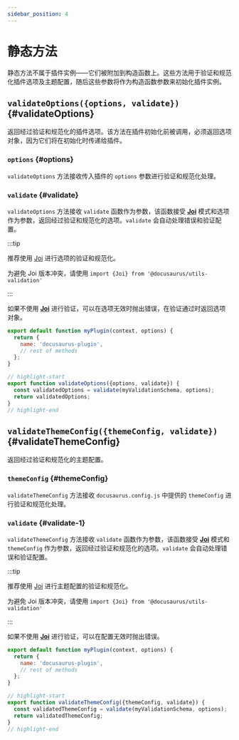 ```yaml
---
sidebar_position: 4
---
```


# 静态方法

静态方法不属于插件实例——它们被附加到构造函数上。这些方法用于验证和规范化插件选项及主题配置，随后这些参数将作为构造函数参数来初始化插件实例。

## `validateOptions({options, validate})` {#validateOptions}

返回经过验证和规范化的插件选项。该方法在插件初始化前被调用，必须返回选项对象，因为它们将在初始化时传递给插件。

### `options` {#options}

`validateOptions` 方法接收传入插件的 `options` 参数进行验证和规范化处理。

### `validate` {#validate}

`validateOptions` 方法接收 `validate` 函数作为参数，该函数接受 **[Joi](https://www.npmjs.com/package/joi)** 模式和选项作为参数，返回经过验证和规范化的选项。`validate` 会自动处理错误和验证配置。

:::tip

推荐使用 [Joi](https://www.npmjs.com/package/joi) 进行选项的验证和规范化。

为避免 Joi 版本冲突，请使用 `import {Joi} from '@docusaurus/utils-validation'`

:::

如果不使用 **[Joi](https://www.npmjs.com/package/joi)** 进行验证，可以在选项无效时抛出错误，在验证通过时返回选项对象。

```js title="my-plugin/src/index.js"
export default function myPlugin(context, options) {
  return {
    name: 'docusaurus-plugin',
    // rest of methods
  };
}

// highlight-start
export function validateOptions({options, validate}) {
  const validatedOptions = validate(myValidationSchema, options);
  return validatedOptions;
}
// highlight-end
```

## `validateThemeConfig({themeConfig, validate})` {#validateThemeConfig}

返回经过验证和规范化的主题配置。

### `themeConfig` {#themeConfig}

`validateThemeConfig` 方法接收 `docusaurus.config.js` 中提供的 `themeConfig` 进行验证和规范化处理。

### `validate` {#validate-1}

`validateThemeConfig` 方法接收 `validate` 函数作为参数，该函数接受 **[Joi](https://www.npmjs.com/package/joi)** 模式和 `themeConfig` 作为参数，返回经过验证和规范化的选项。`validate` 会自动处理错误和验证配置。

:::tip

推荐使用 [Joi](https://www.npmjs.com/package/joi) 进行主题配置的验证和规范化。

为避免 Joi 版本冲突，请使用 `import {Joi} from '@docusaurus/utils-validation'`

:::

如果不使用 **[Joi](https://www.npmjs.com/package/joi)** 进行验证，可以在配置无效时抛出错误。

```js title="my-theme/src/index.js"
export default function myPlugin(context, options) {
  return {
    name: 'docusaurus-plugin',
    // rest of methods
  };
}

// highlight-start
export function validateThemeConfig({themeConfig, validate}) {
  const validatedThemeConfig = validate(myValidationSchema, options);
  return validatedThemeConfig;
}
// highlight-end
```